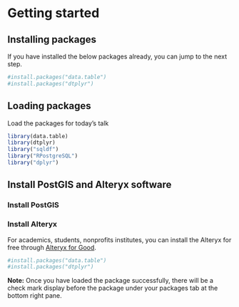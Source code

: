 # Getting started
  
## Installing packages

If you have installed the below packages already, you can jump to the next step.
```r
#install.packages("data.table")
#install.packages("dtplyr")
```


## Loading packages
Load the packages for today's talk  
```r

library(data.table)
library(dtplyr)
library("sqldf")
library("RPostgreSQL")
library("dplyr")

```

## Install PostGIS and Alteryx software
### Install PostGIS



### Install Alteryx
For academics, students, nonprofits institutes, you can install the Alteryx for free through [Alteryx for Good](https://www.alteryx.com/why-alteryx/alteryx-for-good).

```r
#install.packages("data.table")
#install.packages("dtplyr")
```


**Note:** Once you have loaded the package successfully, there will be a check mark display before the package under your packages tab at the bottom right pane.





